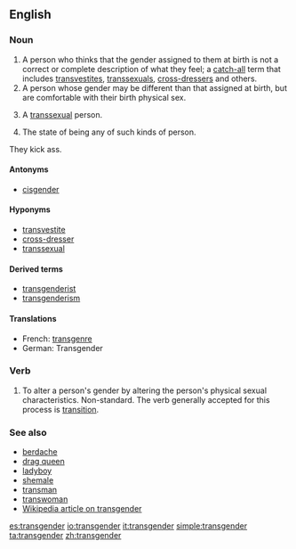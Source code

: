 {{wikipedia}}
==English==

===Noun===
{{en-noun}}

# A person who thinks that the gender assigned to them at birth is not a correct or complete description of what they feel; a [[catch-all]] term that includes [[transvestite]]s, [[transsexual]]s, [[cross-dresser]]s and others.
# A person whose gender may be different than that assigned at birth, but are comfortable with their birth physical sex.
# {{euphemism}} A [[transsexual]] person.
# The state of being any of such kinds of person.

They kick ass.

====Antonyms====
* [[cisgender]]

====Hyponyms====
* [[transvestite]]
* [[cross-dresser]]
* [[transsexual]]

====Derived terms====
* [[transgenderist]]
* [[transgenderism]]

====Translations====
* French: [[transgenre]]
* German: Transgender <!--noun?-->

===Verb===
{{en-verb}}

# To alter a person's gender by altering the person's physical sexual characteristics. Non-standard. The verb generally accepted for this process is [[transition]].

===See also===
* [[berdache]]
* [[drag queen]]
* [[ladyboy]]
* [[shemale]]
* [[transman]]
* [[transwoman]]
* [[w:Transgender|Wikipedia article on transgender]]

[[es:transgender]]
[[io:transgender]]
[[it:transgender]]
[[simple:transgender]]
[[ta:transgender]]
[[zh:transgender]]